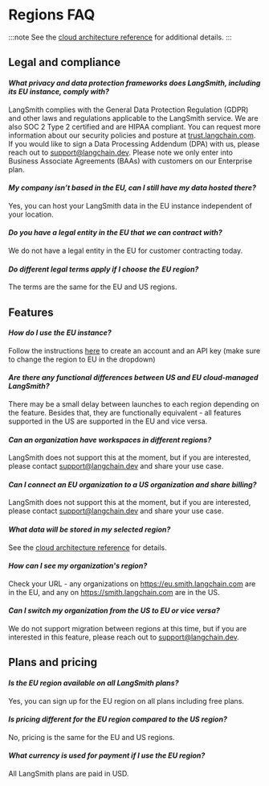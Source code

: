 # Regions FAQ

:::note
See the [cloud architecture reference](./cloud_architecture_and_scalability.mdx#architecture) for additional details.
:::

## Legal and compliance

#### _What privacy and data protection frameworks does LangSmith, including its EU instance, comply with?_

LangSmith complies with the General Data Protection Regulation (GDPR) and other laws and regulations applicable to the LangSmith service. We are also SOC 2 Type 2 certified and are HIPAA compliant. You can request more information about our security policies and posture at [trust.langchain.com](https://trust.langchain.com).  
If you would like to sign a Data Processing Addendum (DPA) with us, please reach out to support@langchain.dev. Please note we only enter into Business Associate Agreements (BAAs) with customers on our Enterprise plan.

#### _My company isn’t based in the EU, can I still have my data hosted there?_

Yes, you can host your LangSmith data in the EU instance independent of your location.

#### _Do you have a legal entity in the EU that we can contract with?_

We do not have a legal entity in the EU for customer contracting today.

#### _Do different legal terms apply if I choose the EU region?_

The terms are the same for the EU and US regions.

## Features

#### _How do I use the EU instance?_

Follow the instructions [here](../how_to_guides/setup/create_account_api_key.mdx) to create an account and an API key (make sure to change the region to EU in the dropdown)

#### _Are there any functional differences between US and EU cloud-managed LangSmith?_

There may be a small delay between launches to each region depending on the feature.
Besides that, they are functionally equivalent - all features supported in the US are supported in the EU and vice versa.

#### _Can an organization have workspaces in different regions?_

LangSmith does not support this at the moment, but if you are interested, please contact support@langchain.dev and share your use case.

#### _Can I connect an EU organization to a US organization and share billing?_

LangSmith does not support this at the moment, but if you are interested, please contact support@langchain.dev and share your use case.

#### _What data will be stored in my selected region?_

See the [cloud architecture reference](./cloud_architecture_and_scalability.mdx#architecture) for details.

#### _How can I see my organization's region?_

Check your URL - any organizations on https://eu.smith.langchain.com are in the EU, and any on https://smith.langchain.com are in the US.

#### _Can I switch my organization from the US to EU or vice versa?_

We do not support migration between regions at this time, but if you are interested in this feature, please reach out to support@langchain.dev.

## Plans and pricing

#### _Is the EU region available on all LangSmith plans?_

Yes, you can sign up for the EU region on all plans including free plans.

#### _Is pricing different for the EU region compared to the US region?_

No, pricing is the same for the EU and US regions.

#### _What currency is used for payment if I use the EU region?_

All LangSmith plans are paid in USD.
